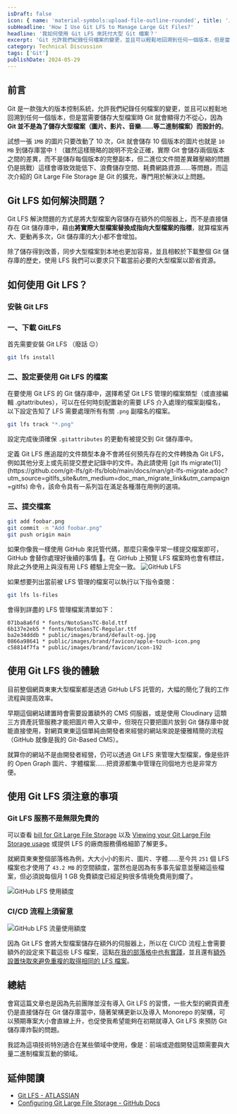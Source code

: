 ```yaml
---
isDraft: false
icon: { name: 'material-symbols:upload-file-outline-rounded', title: '上傳檔案圖示' }
subHeadline: 'How I Use Git LFS to Manage Large Git Files?'
headline: '我如何使用 Git LFS 來託付大型 Git 檔案？'
excerpt: 'Git 允許我們紀錄任何檔案的變更，並且可以輕鬆地回溯到任何一個版本，但是當需要儲存大型檔案時 Git 就會顯得力不從心，因為 Git 並不是為了儲存大型檔案（圖片、影片、音樂……等二進制檔案）而設計的。而這次介紹的 Git Large File Storage 是 Git 的擴充，專門用於解決以上問題。'
category: Technical Discussion
tags: ['Git']
publishDate: 2024-05-29
---
```


## 前言

Git 是一款強大的版本控制系統，允許我們紀錄任何檔案的變更，並且可以輕鬆地回溯到任何一個版本，但是當需要儲存大型檔案時 Git 就會顯得力不從心，因為 **Git 並不是為了儲存大型檔案（圖片、影片、音樂……等二進制檔案）而設計的**。

試想一張 `1MB` 的圖片只要改動了 10 次，Git 就會儲存 10 個版本的圖片也就是 `10 MB` 到儲存庫當中！（雖然這樣簡略的說明不完全正確，實際 Git 會儲存兩個版本之間的差異，而不是儲存每個版本的完整副本，但二進位文件間差異難壓縮的問題仍是挑戰）這樣會導致效能低下、浪費儲存空間、耗費網路資源……等問題，而這次介紹的 Git Large File Storage 是 Git 的擴充，專門用於解決以上問題。

## Git LFS 如何解決問題？

Git LFS 解決問題的方式是將大型檔案內容儲存在額外的伺服器上，而不是直接儲存在 Git 儲存庫中，藉由**將實際大型檔案替換成指向大型檔案的指標**，就算檔案再大、更動再多次，Git 儲存庫的大小都不會增加。

除了儲存得到改善，同步大型檔案到本地也更加容易，並且相較於下載整個 Git 儲存庫的歷史，使用 LFS 我們可以要求只下載當前必要的大型檔案以節省資源。

## 如何使用 Git LFS？

### 安裝 Git LFS

### 一、下載 GitLFS

首先需要安裝 Git LFS （廢話 😐）

```bash
git lfs install
```

### 二、設定要使用 Git LFS 的檔案

在要使用 Git LFS 的 Git 儲存庫中，選擇希望 Git LFS 管理的檔案類型（或直接編輯 .gitattributes），可以在任何時刻配置新的需要 LFS 介入處理的檔案副檔名，以下設定告知了 LFS 需要處理所有有關 `.png` 副檔名的檔案。

```bash
git lfs track "*.png"
```

設定完成後須確保 `.gitattributes` 的更動有被提交到 Git 儲存庫中。

<Info type="info">
  定義 Git LFS 應追蹤的文件類型本身不會將任何預先存在的文件轉換為 Git
  LFS，例如其他分支上或先前提交歷史記錄中的文件。為此請使用 [git lfs
  migrate(1)](https://github.com/git-lfs/git-lfs/blob/main/docs/man/git-lfs-migrate.adoc?utm_source=gitlfs_site&utm_medium=doc_man_migrate_link&utm_campaign=gitlfs)
  命令，該命令具有一系列旨在滿足各種潛在用例的選項。
</Info>

### 三、提交檔案

```bash
git add foobar.png
git commit -m "Add foobar.png"
git push origin main
```

如果你像我一樣使用 GitHub 來託管代碼，那麼只需像平常一樣提交檔案即可，GitHub 會替你處理好後續的事情 🤯。在 GitHub 上預覽 LFS 檔案時也會有標註，除此之外使用上與沒有用 LFS 體驗上完全一致。
![GitHub LFS](./store-with-git-lfs.webp)

如果想要列出當前被 LFS 管理的檔案可以執行以下指令查閱：

```bash
git lfs ls-files
```

會得到詳盡的 LFS 管理檔案清單如下：

```
071ba8a6fd * fonts/NotoSansTC-Bold.ttf
6b137e2eb5 * fonts/NotoSansTC-Regular.ttf
ba2e34dddb * public/images/brand/default-og.jpg
0866a98641 * public/images/brand/favicon/apple-touch-icon.png
c58814f7fa * public/images/brand/favicon/icon-192
```

## 使用 Git LFS 後的體驗

目前整個網頁東東大型檔案都是透過 GitHub LFS 託管的，大幅的簡化了我的工作流程與提高效率。

早期這個網站建置時會需要設置額外的 CMS 伺服器，或是使用 Cloudinary 這類三方資產託管服務才能把圖片帶入文章中，但現在只要把圖片放到 Git 儲存庫中就能直接使用，對網頁東東這個單純由開發者來經營的網站來說是優雅精簡的流程（GitHub 就像是我的 Git-Based CMS）。

就算你的網站不是由開發者經營，仍可以透過 Git LFS 來管理大型檔案，像是些許的 Open Graph 圖片、字體檔案……把資源都集中管理在同個地方也是非常方便。

## 使用 Git LFS 須注意的事項

### Git LFS 服務不是無限免費的

可以查看 [bill for Git Large File Storage](https://docs.github.com/en/billing/managing-billing-for-git-large-file-storage/about-billing-for-git-large-file-storage) 以及 [Viewing your Git Large File Storage usage](https://docs.github.com/en/billing/managing-billing-for-git-large-file-storage/viewing-your-git-large-file-storage-usage) 或提供 LFS 的廠商服務價格細節了解更多。

就網頁東東整個部落格為例，大大小小的影片、圖片、字體……至今共 `251` 個 LFS 檔案也才使用了 `43.2 MB` 的空間額度，當然也是因為有多事先留意並壓縮這些檔案，但必須說每個月 1 GB 免費額度已經足夠很多情境免費用到爛了。

![GitHub LFS 使用額度](./cost.webp '網頁東東部落格 Git LFS 儲存使用額度')

### CI/CD 流程上須留意

![GitHub LFS 流量使用額度](./cost-bandwidth.webp '網頁東東部落格 Git LFS 流量使用額度')

因為 Git LFS 會將大型檔案儲存在額外的伺服器上，所以在 CI/CD 流程上會需要額外的設定來下載這些 LFS 檔案，這點[在我的部落格中也有實踐](https://github.com/riceball-tw/web-dong-blog/blob/b2e8eb9de34653370707baab1e15933caa816029/.github/workflows/pages-deployment.yml#L50)，並且還有[額外設置快取來避免重複的取得相同的 LFS 檔案](https://github.com/riceball-tw/web-dong-blog/blob/b2e8eb9de34653370707baab1e15933caa816029/.github/workflows/pages-deployment.yml#L41)。

## 總結

會寫這篇文章也是因為先前團隊並沒有導入 Git LFS 的習慣，一些大型的網頁資產仍是直接儲存在 Git 儲存庫當中，隨著架構更新以及導入 Monorepo 的架構，可以預期專案大小會直線上升，也促使我希望能夠在初期就導入 Git LFS 來預防 Git 儲存庫炸裂的問題。

我認為這項技術特別適合在某些領域中使用，像是：前端或遊戲開發這類需要與大量二進制檔案互動的領域。

## 延伸閱讀

- [Git LFS - ATLASSIAN](https://www.atlassian.com/git/tutorials/git-lfs)
- [Configuring Git Large File Storage - GitHub Docs](https://docs.github.com/en/repositories/working-with-files/managing-large-files/configuring-git-large-file-storage)
